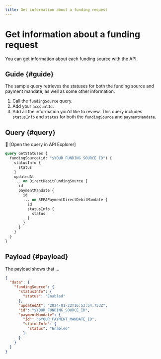 ```yaml
---
title: Get information about a funding request
---
```


# Get information about a funding request

You can get information about each funding source with the API.

## Guide {#guide}

The sample query retrieves the statuses for both the funding source and payment mandate, as well as some other information.

1. Call the `fundingSource` query.
1. Add your `accountId`.
1. Add all the information you'd like to review. This query includes `statusInfo` and `status` for both the `fundingSource` and `paymentMandate`.

## Query {#query}

🔎 [Open the query in API Explorer]

```graphql {2,4,14} showLineNumbers
query GetStatuses {
  fundingSource(id: "$YOUR_FUNDING_SOURCE_ID") {
    statusInfo {
      status
    }
    updatedAt
    ... on DirectDebitFundingSource {
      id
      paymentMandate {
        id
        ... on SEPAPaymentDirectDebitMandate {
          id
          statusInfo {
            status
          }
        }
      }
    }
  }
}
```

## Payload {#payload}

The payload shows that ...

```json {5,12} showLineNumbers
{
  "data": {
    "fundingSource": {
      "statusInfo": {
        "status": "Enabled"
      },
      "updatedAt": "2024-01-22T16:53:54.753Z",
      "id": "$YOUR_FUNDING_SOURCE_ID",
      "paymentMandate": {
        "id": "$YOUR_PAYMENT_MANDATE_ID",
        "statusInfo": {
          "status": "Enabled"
        }
      }
    }
  }
}
```